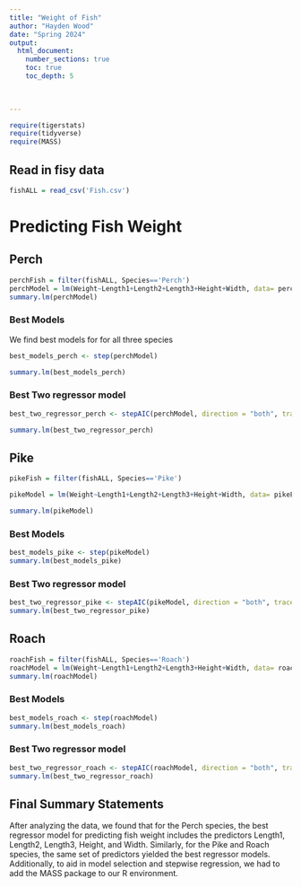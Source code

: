 ```yaml
---
title: "Weight of Fish"
author: "Hayden Wood"
date: "Spring 2024"  
output: 
  html_document:
    number_sections: true
    toc: true
    toc_depth: 5

 
    
---
```



```r
require(tigerstats)
require(tidyverse)
require(MASS)
```

## Read in fisy data
```r
fishALL = read_csv('Fish.csv')
```


# Predicting Fish Weight


## Perch

```r
perchFish = filter(fishALL, Species=='Perch') 
perchModel = lm(Weight~Length1+Length2+Length3+Height+Width, data= perchFish)
summary.lm(perchModel)
```


### Best Models
We find best models for for all three species

```r
best_models_perch <- step(perchModel)
```

```r
summary.lm(best_models_perch)
```



### Best Two regressor model


```r
best_two_regressor_perch <- stepAIC(perchModel, direction = "both", trace = FALSE, k = 2)
```

```r
summary.lm(best_two_regressor_perch)
```


## Pike
```r
pikeFish = filter(fishALL, Species=='Pike') 
```

```r
pikeModel = lm(Weight~Length1+Length2+Length3+Height+Width, data= pikeFish)
```

```r
summary.lm(pikeModel)
```


### Best Models

```r
best_models_pike <- step(pikeModel)
summary.lm(best_models_pike)
```


### Best Two regressor model

```r
best_two_regressor_pike <- stepAIC(pikeModel, direction = "both", trace = FALSE, k = 2)
summary.lm(best_two_regressor_pike)
```


## Roach

```r
roachFish = filter(fishALL, Species=='Roach') 
roachModel = lm(Weight~Length1+Length2+Length3+Height+Width, data= roachFish)
summary.lm(roachModel)
```


### Best Models

```r
best_models_roach <- step(roachModel)
summary.lm(best_models_roach)
```


### Best Two regressor model

```r
best_two_regressor_roach <- stepAIC(roachModel, direction = "both", trace = FALSE, k = 2)
summary.lm(best_two_regressor_roach)
```


## Final Summary Statements

After analyzing the data, we found that for the Perch species, the best regressor model for predicting fish weight includes the predictors Length1, Length2, Length3, Height, and Width. Similarly, for the Pike and Roach species, the same set of predictors yielded the best regressor models. Additionally, to aid in model selection and stepwise regression, we had to add the MASS package to our R environment.